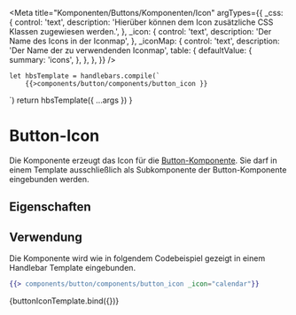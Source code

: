 
<Meta
    title="Komponenten/Buttons/Komponenten/Icon"
    argTypes={{
        _css: {
            control: 'text',
            description: 'Hierüber können dem Icon zusätzliche CSS Klassen zugewiesen werden.',
        },
        _icon: {
            control: 'text',
            description: 'Der Name des Icons in der Iconmap',
        },
        _iconMap: {
            control: 'text',
            description: 'Der Name der zu verwendenden Iconmap',
            table: {
                defaultValue: {
                    summary: 'icons',
                },
            },
        },
    }}
/>

    let hbsTemplate = handlebars.compile(`
        {{>components/button/components/button_icon }}
  `)
    return hbsTemplate({ ...args })
}

# Button-Icon

Die Komponente erzeugt das Icon für die [Button-Komponente](?path=/docs/komponenten-button--spielplatz). Sie darf in einem Template
ausschließlich als Subkomponente der Button-Komponente eingebunden werden.

## Eigenschaften

<ArgsTable story="Icon" />

## Verwendung

Die Komponente wird wie in folgendem Codebeispiel gezeigt in einem Handlebar Template eingebunden.

```handlebars
{{> components/button/components/button_icon _icon="calendar"}}
```

<Preview withToolbar>
    <Story
        name="Icon"
        args={{
            _icon: 'calendar',
        }}
    >
        {buttonIconTemplate.bind({})}
    </Story>
</Preview>
